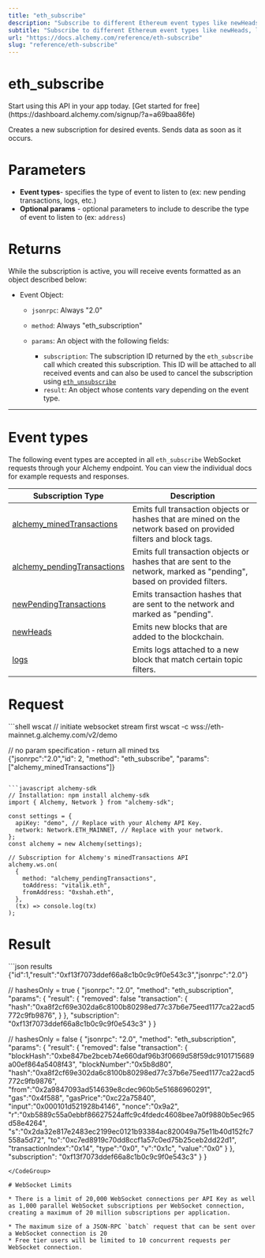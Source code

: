 ```yaml
---
title: "eth_subscribe"
description: "Subscribe to different Ethereum event types like newHeads, logs, pendingTransactions, and minedTransactions using WebSockets."
subtitle: "Subscribe to different Ethereum event types like newHeads, logs, pendingTransactions, and minedTransactions using WebSockets."
url: "https://docs.alchemy.com/reference/eth-subscribe"
slug: "reference/eth-subscribe"
---
```


# eth\_subscribe

<Tip title="Don’t have an API key?" icon="star">
  Start using this API in your app today. [Get started for free](https://dashboard.alchemy.com/signup/?a=a69baa86fe)
</Tip>

Creates a new subscription for desired events. Sends data as soon as it occurs.

# Parameters

* **Event types**- specifies the type of event to listen to (ex: new pending transactions, logs, etc.)
* **Optional params** - optional parameters to include to describe the type of event to listen to (ex: `address`)

# Returns

While the subscription is active, you will receive events formatted as an object described below:

* Event Object:

  * `jsonrpc`: Always "2.0"

  * `method`: Always "eth\_subscription"

  * `params`: An object with the following fields:

    * `subscription`: The subscription ID returned by the `eth_subscribe` call which created this subscription. This ID will be attached to all received events and can also be used to cancel the subscription using [`eth_unsubscribe`](/reference/eth-unsubscribe)
    * `result`: An object whose contents vary depending on the event type.

***

# Event types

The following event types are accepted in all `eth_subscribe` WebSocket requests through your Alchemy endpoint. You can view the individual docs for example requests and responses.

| Subscription Type                                                      | Description                                                                                                            |
| ---------------------------------------------------------------------- | ---------------------------------------------------------------------------------------------------------------------- |
| [alchemy\_minedTransactions](/reference/alchemy-minedtransactions)     | Emits full transaction objects or hashes that are mined on the network based on provided filters and block tags.       |
| [alchemy\_pendingTransactions](/reference/alchemy-pendingtransactions) | Emits full transaction objects or hashes that are sent to the network, marked as "pending", based on provided filters. |
| [newPendingTransactions](/reference/newpendingtransactions)            | Emits transaction hashes that are sent to the network and marked as "pending".                                         |
| [newHeads](/reference/newheads)                                        | Emits new blocks that are added to the blockchain.                                                                     |
| [logs](/reference/logs)                                                | Emits logs attached to a new block that match certain topic filters.                                                   |

# Request

<CodeGroup>
  ```shell wscat
  // initiate websocket stream first
  wscat -c wss://eth-mainnet.g.alchemy.com/v2/demo

  // no param specification - return all mined txs  
  {"jsonrpc":"2.0","id": 2, "method": "eth_subscribe", "params": ["alchemy_minedTransactions"]}
  ```

  ```javascript alchemy-sdk
  // Installation: npm install alchemy-sdk
  import { Alchemy, Network } from "alchemy-sdk";

  const settings = {
    apiKey: "demo", // Replace with your Alchemy API Key.
    network: Network.ETH_MAINNET, // Replace with your network.
  };
  const alchemy = new Alchemy(settings);

  // Subscription for Alchemy's minedTransactions API
  alchemy.ws.on(
    {
      method: "alchemy_pendingTransactions",
      toAddress: "vitalik.eth",
      fromAddress: "0xshah.eth",
    },
    (tx) => console.log(tx)
  );
  ```
</CodeGroup>

# Result

<CodeGroup>
  ```json results
  {"id":1,"result":"0xf13f7073ddef66a8c1b0c9c9f0e543c3","jsonrpc":"2.0"}

  // hashesOnly = true
  {
    "jsonrpc": "2.0",
    "method": "eth_subscription",
    "params": {
      "result": {
  			"removed": false
  			"transaction": {
  				"hash":"0xa8f2cf69e302da6c8100b80298ed77c37b6e75eed1177ca22acd5772c9fb9876",
  			}
      },
      "subscription": "0xf13f7073ddef66a8c1b0c9c9f0e543c3"
    }
  }

  // hashesOnly = false
  {
    "jsonrpc": "2.0",
    "method": "eth_subscription",
    "params": {
      "result": {
  			"removed": false
  			"transaction": {
  	      "blockHash":"0xbe847be2bceb74e660daf96b3f0669d58f59dc9101715689a00ef864a5408f43",
  				"blockNumber":"0x5b8d80",
  				"hash":"0xa8f2cf69e302da6c8100b80298ed77c37b6e75eed1177ca22acd5772c9fb9876",
  				"from":"0x2a9847093ad514639e8cdec960b5e51686960291",
  				"gas":"0x4f588",
  				"gasPrice":"0xc22a75840",
  				"input":"0x000101d521928b4146",
  				"nonce":"0x9a2",
  				"r":"0xb5889c55a0ebbf86627524affc9c4fdedc4608bee7a0f9880b5ec965d58e4264",
  				"s":"0x2da32e817e2483ec2199ec0121b93384ac820049a75e11b40d152fc7558a5d72",
  				"to":"0xc7ed8919c70dd8ccf1a57c0ed75b25ceb2dd22d1",
  				"transactionIndex":"0x14",
  				"type":"0x0",
  				"v":"0x1c",
  				"value":"0x0"
  			}
      },
      "subscription": "0xf13f7073ddef66a8c1b0c9c9f0e543c3"
    }
  }
  ```
</CodeGroup>

# WebSocket Limits

* There is a limit of 20,000 WebSocket connections per API Key as well as 1,000 parallel WebSocket subscriptions per WebSocket connection, creating a maximum of 20 million subscriptions per application.

  * The maximum size of a JSON-RPC `batch` request that can be sent over a WebSocket connection is 20
  * Free tier users will be limited to 10 concurrent requests per WebSocket connection.
